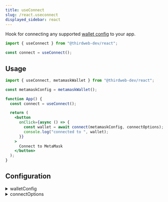 ```yaml
---
title: useConnect
slug: /react.useconnect
displayed_sidebar: react
---
```


Hook for connecting any supported [wallet config](/react/connecting-wallets) to your app.

```jsx
import { useConnect } from "@thirdweb-dev/react";

const connect = useConnect();
```

## Usage

```jsx
import { useConnect, metamaskWallet } from "@thirdweb-dev/react";

const metamaskConfig = metamaskWallet();

function App() {
  const connect = useConnect();

  return (
    <button
      onClick={async () => {
        const wallet = await connect(metamaskConfig, connectOptions);
        console.log("connected to ", wallet);
      }}
    >
      Connect to MetaMask
    </button>
  );
}
```

## Configuration

<details>
  <summary>walletConfig </summary>
  <div>

The wallet to connect to your app with.

Must be of type `WalletConfig`.

[Learn more about the available wallet options](/react/connecting-wallets).

</div>
</details>

<details>
  <summary>connectOptions </summary>
  <div>

`connectOptions` depends on the wallet you are connecting.

If you are using typescript, `connect` will automatically infer the type of `connectOptions` based on the `walletConfig` you pass in.

</div>
</details>
